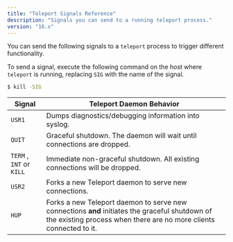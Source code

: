 ```yaml
---
title: "Teleport Signals Reference"
description: "Signals you can send to a running teleport process."
version: "16.x"
---
```


You can send the following signals to a `teleport` process to trigger different
functionality.

To send a signal, execute the following command on the host where `teleport` is
running, replacing `SIG` with the name of the signal.

```bash
$ kill -SIG
```

| Signal                   | Teleport Daemon Behavior                                                                                                                                             |
| ------------------------ | -------------------------------------------------------------------------------------------------------------------------------------------------------------------- |
| `USR1`                   | Dumps diagnostics/debugging information into syslog.                                                                                                                 |
| `QUIT`                   | Graceful shutdown. The daemon will wait until connections are dropped.                                                                                               |
| `TERM` , `INT` or `KILL` | Immediate non-graceful shutdown. All existing connections will be dropped.                                                                                           |
| `USR2`                   | Forks a new Teleport daemon to serve new connections.                                                                                                                |
| `HUP`                    | Forks a new Teleport daemon to serve new connections **and** initiates the graceful shutdown of the existing process when there are no more clients connected to it. |
